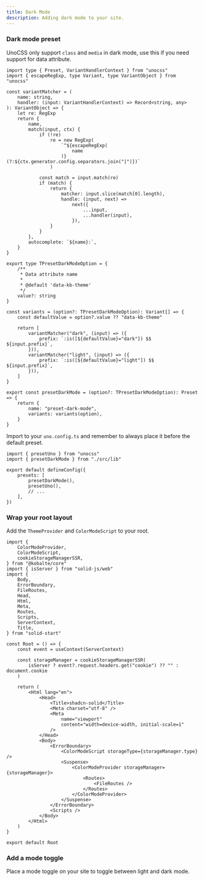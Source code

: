 ```yaml
---
title: Dark Mode
description: Adding dark mode to your site.
---
```


<Steps>

### Dark mode preset

UnoCSS only support `class` and `media` in dark mode, use this if you need support for data attribute.

```tsx
import type { Preset, VariantHandlerContext } from "unocss"
import { escapeRegExp, type Variant, type VariantObject } from "unocss"

const variantMatcher = (
    name: string,
    handler: (input: VariantHandlerContext) => Record<string, any>
): VariantObject => {
    let re: RegExp
    return {
        name,
        match(input, ctx) {
            if (!re)
                re = new RegExp(
                    `^${escapeRegExp(
                        name
                    )}(?:${ctx.generator.config.separators.join("|")})`
                )

            const match = input.match(re)
            if (match) {
                return {
                    matcher: input.slice(match[0].length),
                    handle: (input, next) =>
                        next({
                            ...input,
                            ...handler(input),
                        }),
                }
            }
        },
        autocomplete: `${name}:`,
    }
}

export type TPresetDarkModeOption = {
    /**
     * Data attribute name
     *
     * @default 'data-kb-theme'
     */
    value?: string
}

const variants = (option?: TPresetDarkModeOption): Variant[] => {
    const defaultValue = option?.value ?? "data-kb-theme"

    return [
        variantMatcher("dark", (input) => ({
            prefix: `:is([${defaultValue}="dark"]) $$ ${input.prefix}`,
        })),
        variantMatcher("light", (input) => ({
            prefix: `:is([${defaultValue}="light"]) $$ ${input.prefix}`,
        })),
    ]
}

export const presetDarkMode = (option?: TPresetDarkModeOption): Preset => {
    return {
        name: "preset-dark-mode",
        variants: variants(option),
    }
}
```

Import to your `uno.config.ts` and remember to always place it before the default preset.

```tsx {6} title="uno.config.ts"
import { presetUno } from "unocss"
import { presetDarkMode } from "./src/lib"

export default defineConfig({
    presets: [
        presetDarkMode(),
        presetUno(),
        // ...
    ],
})
```

### Wrap your root layout

Add the `ThemeProvider` and `ColorModeScript` to your root.

```tsx {1-18,21-25,39,41-45} title="src/root.tsx"
import {
    ColorModeProvider,
    ColorModeScript,
    cookieStorageManagerSSR,
} from "@kobalte/core"
import { isServer } from "solid-js/web"
import {
    Body,
    ErrorBoundary,
    FileRoutes,
    Head,
    Html,
    Meta,
    Routes,
    Scripts,
    ServerContext,
    Title,
} from "solid-start"

const Root = () => {
    const event = useContext(ServerContext)

    const storageManager = cookieStorageManagerSSR(
        isServer ? event?.request.headers.get("cookie") ?? "" : document.cookie
    )

    return (
        <Html lang="en">
            <Head>
                <Title>shadcn-solid</Title>
                <Meta charset="utf-8" />
                <Meta
                    name="viewport"
                    content="width=device-width, initial-scale=1"
                />
            </Head>
            <Body>
                <ErrorBoundary>
                    <ColorModeScript storageType={storageManager.type} />
                    <Suspense>
                        <ColorModeProvider storageManager={storageManager}>
                            <Routes>
                                <FileRoutes />
                            </Routes>
                        </ColorModeProvider>
                    </Suspense>
                </ErrorBoundary>
                <Scripts />
            </Body>
        </Html>
    )
}

export default Root
```

### Add a mode toggle

Place a mode toggle on your site to toggle between light and dark mode.

</Steps>
